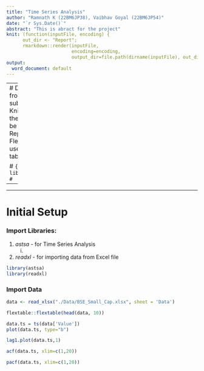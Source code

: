 ```yaml
---
title: "Time Series Analysis"
author: "Ramnath K (22BM6JP38), Vaibhav Goyal (22BM6JP54)"
date: "`r Sys.Date()`"
abstract: "This is abract for the project"
knit: (function(inputFile, encoding) {
      out_dir <- "Report";
      rmarkdown::render(inputFile,
                        encoding=encoding,
                        output_dir=file.path(dirname(inputFile), out_dir))})
output:
  word_document: default
---
```


---
# Data is fetched from the Data subfolder.
# Knitted Output of the notebook will be stored in the Report subfolder.
# Flextable library is used to generate tables for word

# ```{r}
# library(flextable)
# ```

---

***

# Initial Setup

### Import Libraries:

1.  *astsa* - for Time Series Analysis
    i.
2.  *readxl* - for importing data from Excel file
```r
library(astsa)
library(readxl)
```

### Import Data

```r
data <- read_xlsx("./Data/BSE_Small_Cap.xlsx", sheet = 'Data')
```

```r
flextable::flextable(head(data, 10))
```

```r
data.ts = ts(data['Value'])
plot(data.ts, type="b") 
```

```r
lag1.plot(data.ts,1)
```
```r
acf(data.ts, xlim=c(1,20))
```

```r
pacf(data.ts, xlim=c(1,20))
```
